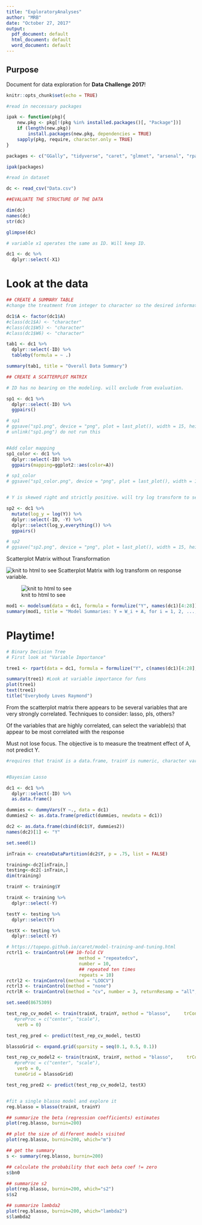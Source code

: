 ```yaml
---
title: "ExploratoryAnalyses"
author: "MRB"
date: "October 27, 2017"
output:
  pdf_document: default
  html_document: default
  word_document: default
---
```


## Purpose
Document for data exploration for __Data Challenge 2017__!

```r
knitr::opts_chunk$set(echo = TRUE)

#read in neccessary packages

ipak <- function(pkg){
    new.pkg <- pkg[!(pkg %in% installed.packages()[, "Package"])]
    if (length(new.pkg)) 
        install.packages(new.pkg, dependencies = TRUE)
    sapply(pkg, require, character.only = TRUE)
}

packages <- c("GGally", "tidyverse", "caret", "glmnet", "arsenal", "rpart")

ipak(packages)

#read in dataset

dc <- read_csv("Data.csv")

##EVALUATE THE STRUCTURE OF THE DATA

dim(dc)
names(dc)
str(dc)

glimpse(dc)

# variable x1 operates the same as ID. Will keep ID.

dc1 <- dc %>% 
  dplyr::select(-X1)
```

# Look at the data

```r

## CREATE A SUMMARY TABLE
#change the treatment from integer to character so the desired information is expressed in the summary table

dc1$A <- factor(dc1$A)
#class(dc1$A) <- "character"
#class(dc1$W5) <- "character"
#class(dc1$W6) <- "character"

tab1 <- dc1 %>% 
  dplyr::select(-ID) %>% 
  tableby(formula = ~ .)

summary(tab1, title = "Overall Data Summary")
```


```r

## CREATE A SCATTERPLOT MATRIX

# ID has no bearing on the modeling. will exclude from evaluation.

sp1 <- dc1 %>% 
  dplyr::select(-ID) %>% 
  ggpairs()

# sp1
# ggsave("sp1.png", device = "png", plot = last_plot(), width = 15, height = 15, unit = "in")
# unlink("sp1.png") do not run this


#Add color mapping
sp1_color <- dc1 %>% 
  dplyr::select(-ID) %>% 
  ggpairs(mapping=ggplot2::aes(color=A))

# sp1_color
# ggsave("sp1_color.png", device = "png", plot = last_plot(), width = 15, height = 15, unit = "in")


# Y is skewed right and strictly positive. will try log transform to see what it looks like.

sp2 <- dc1 %>% 
  mutate(log_y = log(Y)) %>% 
  dplyr::select(-ID, -Y) %>%
  dplyr::select(log_y,everything()) %>% 
  ggpairs()

# sp2
# ggsave("sp2.png", device = "png", plot = last_plot(), width = 15, height = 15, unit = "in")
```
Scatterplot Matrix without Transformation

![knit to html to see](sp1.png)
Scatterplot Matrix with log transform on response variable. 

![knit to html to see](sp2.png)

```r

mod1 <- modelsum(data = dc1, formula = formulize("Y", names(dc1)[4:28]), adjust = ~ A, family = "gaussian")
summary(mod1, title = "Model Summaries: Y = W_i + A, for i = 1, 2, ..., 25")
```

# Playtime!

```r

# Binary Decision Tree
# First look at "Variable Importance"

tree1 <- rpart(data = dc1, formula = formulize("Y", c(names(dc1)[4:28], "A")))

summary(tree1) #Look at variable importance for funs
plot(tree1)
text(tree1)
title("Everybody Loves Raymond")
```

From the scatterplot matrix there appears to be several variables that are very strongly correlated.
Techniques to consider: lasso, pls, others?

Of the variables that are highly correlated, can select the variable(s) that appear to be most correlated with the response

Must not lose focus. The objective is to measure the treatment effect of A, not predict Y.

```r
#requires that trainX is a data.frame, trainY is numeric, character variables be provided as dummy variables, and numeric variables be centered and scaled


#Bayesian Lasso

dc1 <- dc1 %>% 
  dplyr::select(-ID) %>% 
  as.data.frame()

dummies <- dummyVars(Y ~., data = dc1)
dummies2 <- as.data.frame(predict(dummies, newdata = dc1))

dc2 <- as.data.frame(cbind(dc1$Y, dummies2))
names(dc2)[1] <- "Y"

set.seed(1)

inTrain <- createDataPartition(dc2$Y, p = .75, list = FALSE)

training<-dc2[inTrain,]
testing<-dc2[-inTrain,]
dim(training)

trainY <- training$Y

trainX <- training %>% 
  dplyr::select(-Y)

testY <- testing %>% 
  dplyr::select(Y)

testX <- testing %>% 
  dplyr::select(-Y)

# https://topepo.github.io/caret/model-training-and-tuning.html
rctrl1 <- trainControl(## 10-fold CV
                           method = "repeatedcv",
                           number = 10,
                           ## repeated ten times
                           repeats = 10)
rctrl2 <- trainControl(method = "LOOCV")
rctrl3 <- trainControl(method = "none")
rctrlR <- trainControl(method = "cv", number = 3, returnResamp = "all", search = "random")

set.seed(8675309)

test_rep_cv_model <- train(trainX, trainY, method = "blasso",     trControl = rctrl1, 
   #preProc = c("center", "scale"), 
    verb = 0)

test_reg_pred <- predict(test_rep_cv_model, testX)

blassoGrid <- expand.grid(sparsity = seq(0.1, 0.5, 0.1))

test_rep_cv_model2 <- train(trainX, trainY, method = "blasso",     trControl = rctrl1, 
   #preProc = c("center", "scale"), 
    verb = 0,
   tuneGrid = blassoGrid)

test_reg_pred2 <- predict(test_rep_cv_model2, testX)


#fit a single blasso model and explore it
reg.blasso = blasso(trainX, trainY)

## summarize the beta (regression coefficients) estimates
plot(reg.blasso, burnin=200)

## plot the size of different models visited
plot(reg.blasso, burnin=200, which="m")

## get the summary
s <- summary(reg.blasso, burnin=200)

## calculate the probability that each beta coef != zero
s$bn0

## summarize s2
plot(reg.blasso, burnin=200, which="s2")
s$s2

## summarize lambda2
plot(reg.blasso, burnin=200, which="lambda2")
s$lambda2
```